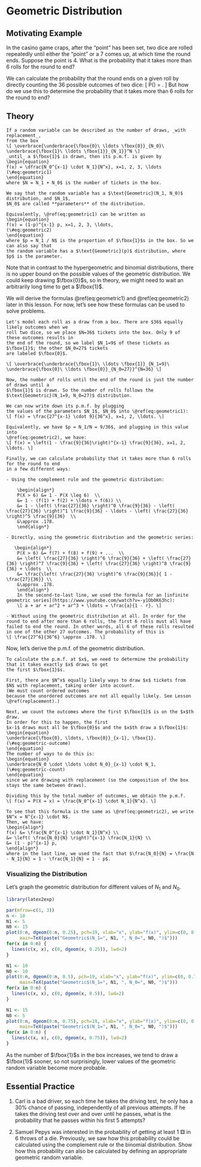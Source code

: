# Geometric Distribution {#geometric}

## Motivating Example {-}

In the casino game craps, after the "point" has been set, two dice are rolled repeatedly until either the "point" or a 7 comes up, 
at which time the round ends. Suppose the point is 4. What is the probability that it takes more than 6 rolls for the round to end?

We can calculate the probability that the round ends on a given roll by directly counting the 36 possible outcomes of two dice:
\[ P(\text{roll a 4 or a 7}) = \frac{9}{36}. \]
But how do we use this to determine the probability that it takes more than 6 rolls for the round to end?

## Theory {-}

```theorem
If a random variable can be described as the number of draws, _with replacement_, 
from the box 
\[ \overbrace{\underbrace{\fbox{0}\ \ldots \fbox{0}}_{N_0}\ \underbrace{\fbox{1}\ \ldots \fbox{1}}_{N_1}}^N \]
_until_ a $\fbox{1}$ is drawn, then its p.m.f. is given by 
\begin{equation}
f(x) = \dfrac{N_0^{x-1} \cdot N_1}{N^x}, x=1, 2, 3, \ldots
(\#eq:geometric1)
\end{equation}
where $N = N_1 + N_0$ is the number of tickets in the box.

We say that the random variable has a $\text{Geometric}(N_1, N_0)$ distribution, and $N_1$, 
$N_0$ are called **parameters** of the distribution.

Equivalently, \@ref(eq:geometric1) can be written as 
\begin{equation}
f(x) = (1-p)^{x-1} p, x=1, 2, 3, \ldots,
(\#eq:geometric2)
\end{equation}
where $p = N_1 / N$ is the proportion of $\fbox{1}$s in the box. So we can also say that 
the random variable has a $\text{Geometric}(p)$ distribution, where $p$ is the parameter.
```

Note that in contrast to the hypergeometric and binomial distributions, there is no upper 
bound on the possible values of the geometric distribution. We could keep drawing $\fbox{0}$s, so 
in theory, we might need to wait an arbitrarily long time to get a $\fbox{1}$.

We will derive the formulas \@ref(eq:geometric1) and \@ref(eq:geometric2) later in this lesson. 
For now, let's see how these formulas can be used to solve problems.

```example
Let's model each roll as a draw from a box. There are $36$ equally likely outcomes when we 
roll two dice, so we place $N=36$ tickets into the box. Only 9 of these outcomes results in 
the end of the round, so we label $N_1=9$ of these tickets as $\fbox{1}$; the other $N_0=27$ tickets 
are labeled $\fbox{0}$.

\[ \overbrace{\underbrace{\fbox{1}\ \ldots \fbox{1}}_{N_1=9}\ \underbrace{\fbox{0}\ \ldots \fbox{0}}_{N_0=27}}^{N=36} \]

Now, the number of rolls until the end of the round is just the number of draws until a 
$\fbox{1}$ is drawn. So the number of rolls follows the $\text{Geometric}(N_1=9, N_0=27)$ distribution.
 
We can now write down its p.m.f. by plugging 
the values of the parameters $N_1$, $N_0$ into \@ref(eq:geometric1):
\[ f(x) = \frac{27^{x-1} \cdot 9}{36^x}, x=1, 2, \ldots. \]

Equivalently, we have $p = N_1/N = 9/36$, and plugging in this value into 
\@ref(eq:geometric2), we have:
\[ f(x) = \left(1 - \frac{9}{36}\right)^{x-1} \frac{9}{36}, x=1, 2, \ldots. \]

Finally, we can calculate probability that it takes more than 6 rolls for the round to end 
in a few different ways:

- Using the complement rule and the geometric distribution:

    \begin{align*}
    P(X > 6) &= 1 - P(X \leq 6)  \\
    &= 1 - (f(1) + f(2) + \ldots + f(6)) \\
    &= 1 - \left( \frac{27}{36} \right)^0 \frac{9}{36} - \left( \frac{27}{36} \right)^1 \frac{9}{36} - \ldots - \left( \frac{27}{36} \right)^5 \frac{9}{36}  \\
    &\approx .178.
    \end{align*}
  
- Directly, using the geometric distribution and the geometric series:

   \begin{align*}
    P(X > 6) &= f(7) + f(8) + f(9) + ...  \\
    &= \left( \frac{27}{36} \right)^6 \frac{9}{36} + \left( \frac{27}{36} \right)^7 \frac{9}{36} + \left( \frac{27}{36} \right)^8 \frac{9}{36} + \ldots  \\
    &= \frac{\left( \frac{27}{36} \right)^6 \frac{9}{36}}{ 1 - \frac{27}{36}} \\
    &\approx .178.
    \end{align*}
    In the second-to-last line, we used the formula for an [infinite geometric series](https://www.youtube.com/watch?v=-y1Ob0K63hc):
    \[ a + ar + ar^2 + ar^3 + \ldots = \frac{a}{1 - r}. \]
    
- Without using the geometric distribution at all. In order for the round to end after more than 6 rolls, the first 6 rolls must all have 
failed to end the round. In other words, all 6 of these rolls resulted in one of the other 27 outcomes. The probability of this is 
\[ \frac{27^6}{36^6} \approx .178. \]
```

Now, let's derive the p.m.f. of the geometric distribution.

```proof
To calculate the p.m.f. at $x$, we need to determine the probability that it takes exactly $x$ draws to get 
the first $\fbox{1}$s. 

First, there are $N^x$ equally likely ways to draw $x$ tickets from $N$ with replacement, taking order into account. 
(We must count ordered outcomes 
because the unordered outcomes are not all equally likely. See Lesson \@ref(replacement).)

Next, we count the outcomes where the first $\fbox{1}$ is on the $x$th draw.
In order for this to happen, the first 
$x-1$ draws must all be $\fbox{0}$s and the $x$th draw a $\fbox{1}$:
\begin{equation}
\underbrace{\fbox{0}, \ldots, \fbox{0}}_{x-1}, \fbox{1}. 
(\#eq:geometric-outcome)
\end{equation}
The number of ways to do this is:
\begin{equation}
\underbrace{N_0 \cdot \ldots \cdot N_0}_{x-1} \cdot N_1, 
(\#eq:geometric-count)
\end{equation}
since we are drawing with replacement (so the composition of the box stays the same between draws).
 
Dividing this by the total number of outcomes, we obtain the p.m.f.
\[ f(x) = P(X = x) = \frac{N_0^{x-1} \cdot N_1}{N^x}. \]

To see that this formula is the same as \@ref(eq:geometric2), we write $N^x = N^{x-1} \cdot N$. 
Then, we have:
\begin{align*}
f(x) &= \frac{N_0^{x-1} \cdot N_1}{N^x} \\
&= \left( \frac{N_0}{N} \right)^{x-1} \frac{N_1}{N} \\
&= (1 - p)^{x-1} p,
\end{align*}
where in the last line, we used the fact that $\frac{N_0}{N} = \frac{N - N_1}{N} = 1 - \frac{N_1}{N} = 1 - p$.
```

### Visualizing the Distribution {-}

Let's graph the geometric distribution for different values of $N_1$ and $N_0$.

```r
library(latex2exp)

par(mfrow=c(1, 3))
n <- 10
N1 <- 5
N0 <- 15
plot(0:n, dgeom(0:n, 0.25), pch=19, xlab="x", ylab="f(x)", ylim=c(0, 0.75),
     main=TeX(paste("Geometric$(N_1=", N1, ", N_0=", N0, ")$")))
for(x in 0:n) {
  lines(c(x, x), c(0, dgeom(x, 0.25)), lwd=2)
} 

N1 <- 10
N0 <- 10
plot(0:n, dgeom(0:n, 0.5), pch=19, xlab="x", ylab="f(x)", ylim=c(0, 0.75),
     main=TeX(paste("Geometric$(N_1=", N1, ", N_0=", N0, ")$")))
for(x in 0:n) {
  lines(c(x, x), c(0, dgeom(x, 0.5)), lwd=2)
}

N1 <- 15
N0 <- 5
plot(0:n, dgeom(0:n, 0.75), pch=19, xlab="x", ylab="f(x)", ylim=c(0, 0.75),
     main=TeX(paste("Geometric$(N_1=", N1, ", N_0=", N0, ")$")))
for(x in 0:n) {
  lines(c(x, x), c(0, dgeom(x, 0.75)), lwd=2)
}
```

As the number of $\fbox{1}$s in the box increases, we tend to draw a $\fbox{1}$ sooner, so 
not surprisingly, lower values of the geometric random variable become more probable.

## Essential Practice {-}

1. Carl is a bad driver, so each time he takes the driving test, he only has a $30\%$ chance 
of passing, independently of all previous attempts. If he takes the driving test over and over 
until he passes, what is the probability that he passes within his first 5 attempts?

2. Samuel Pepys was interested in the probability of getting at least 1 ⚅ in 
6 throws of a die. Previously, we saw how this probability could be calculated 
using the complement rule or the binomial distribution. Show how this probability 
can also be calculated by defining an appropriate geometric random variable.


